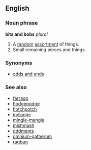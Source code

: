 ==English==
===Noun phrase===
'''bits and bobs''' ''plural'' {{idiom}}

#A [[random]] [[assortment]] of things.
#Small remaining pieces and things.

===Synonyms===
*[[odds and ends]]

===See also===
*[[farrago]]
*[[hodgepodge]]
*[[hotchpotch]]
*[[melange]]
*[[mingle-mangle]]
*[[mishmash]]
*[[oddments]]
*[[omnium-gatherum]]
*[[ragbag]]